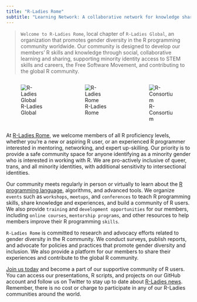 ```yaml
---
title: "R-Ladies Rome"
subtitle: "Learning Network: A collaborative network for knowledge sharing and skill-building"
---
```


> `Welcome to R-Ladies Rome`, local chapter of `R-Ladies Global`, an organization that promotes gender diversity in the R programming community worldwide. Our community is designed to develop our members' R skills and knowledge through social, collaborative learning and sharing, supporting minority identity access to STEM skills and careers, the Free Software Movement, and contributing to the global R community.


::: columns
::: {.column width="33%"}
![R-Ladies Global](images/rladiesglobal.png)
:::
::: {.column width="33%"}
![R-Ladies Rome](images/logo.png)
:::
::: {.column width="33%"}
![R-Consortium](images/rconsortium2.png)
:::
:::


At [R-Ladies Rome](https://www.meetup.com/rladies-rome/), we welcome members of all R proficiency levels, whether you're a new or aspiring R user, or an experienced R programmer interested in mentoring, networking, and expert up-skilling. Our priority is to provide a safe community space for anyone identifying as a minority gender who is interested in working with R. We are pro-actively inclusive of queer, trans, and all minority identities, with additional sensitivity to intersectional identities.

Our community meets regularly in person or virtually to learn about the [R programming language](https://www.r-project.org/about.html), algorithms, and advanced tools. We organize `events` such as `workshops`, `meetups`, and `conferences` to teach R programming skills, share knowledge and experiences, and build a community of R users. We also provide `training` and `development opportunities` for our members, including `online courses`, `mentorship programs`, and other resources to help members improve their R programming `skills`.

`R-Ladies Rome` is committed to research and advocacy efforts related to gender diversity in the R community. We conduct surveys, publish reports, and advocate for policies and practices that promote gender diversity and inclusion. We also provide a platform for our members to share their experiences and contribute to the global R community.

[Join us today](https://www.meetup.com/rladies-rome/) and become a part of our supportive community of R users. You can access our presentations, R scripts, and projects on our GitHub account and follow us on Twitter to stay up to date about [R-Ladies news](https://twitter.com/RLadiesRome). Remember, there is no cost or charge to participate in any of our R-Ladies communities around the world.
